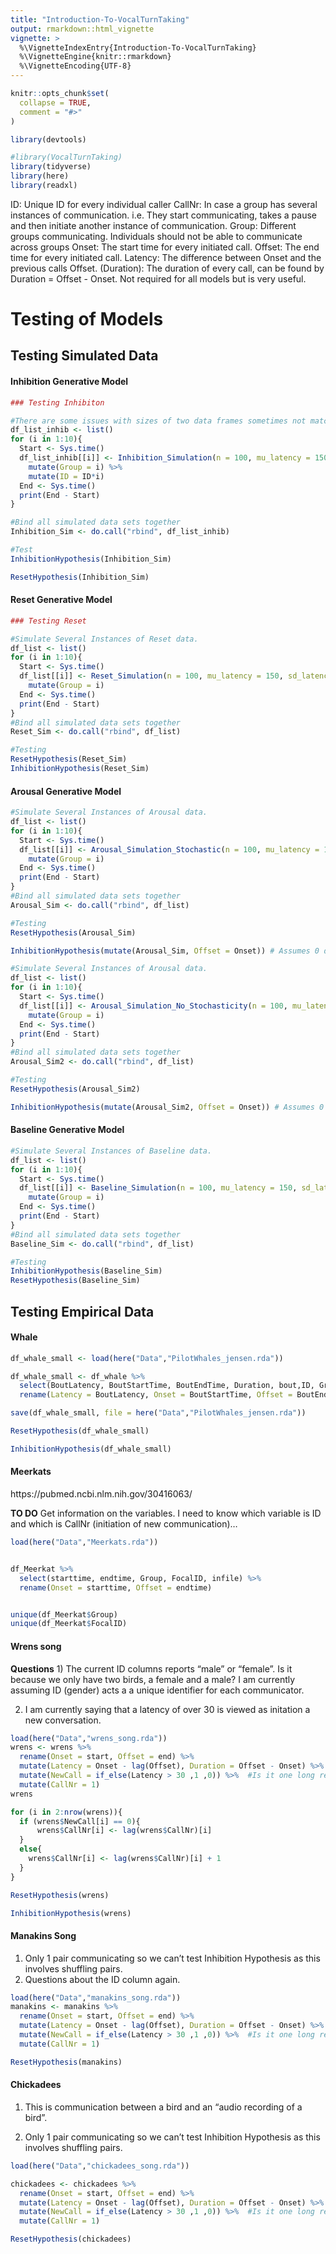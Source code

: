 ```yaml
---
title: "Introduction-To-VocalTurnTaking"
output: rmarkdown::html_vignette
vignette: >
  %\VignetteIndexEntry{Introduction-To-VocalTurnTaking}
  %\VignetteEngine{knitr::rmarkdown}
  %\VignetteEncoding{UTF-8}
---
```


```r
knitr::opts_chunk$set(
  collapse = TRUE,
  comment = "#>"
)
```

```r
library(devtools)

#library(VocalTurnTaking)
library(tidyverse)
library(here)
library(readxl)
```


ID: Unique ID for every individual caller
CallNr: In case a group has several instances of communication. i.e. They start communicating, takes a pause and then initiate another instance of communication.
Group: Different groups communicating. Individuals should not be able to communicate across groups
Onset: The start time for every initiated call.
Offset: The end time for every initiated call.
Latency: The difference between Onset and the previous calls Offset. 
(Duration): The duration of every call, can be found by Duration = Offset - Onset. Not required for all models but is very useful. 




# Testing of Models

## Testing Simulated Data

#### Inhibition Generative Model
```r
### Testing Inhibiton

#There are some issues with sizes of two data frames sometimes not matching... Should be looked at..
df_list_inhib <- list()
for (i in 1:10){
  Start <- Sys.time()
  df_list_inhib[[i]] <- Inhibition_Simulation(n = 100, mu_latency = 150, sd_latency = 15, mu_duration = 300, sd_duration = 100) %>% 
    mutate(Group = i) %>% 
    mutate(ID = ID*i)
  End <- Sys.time()
  print(End - Start)
}
```


```r
#Bind all simulated data sets together
Inhibition_Sim <- do.call("rbind", df_list_inhib)

#Test
InhibitionHypothesis(Inhibition_Sim)

ResetHypothesis(Inhibition_Sim)
```

#### Reset Generative Model
```r
### Testing Reset

#Simulate Several Instances of Reset data.
df_list <- list()
for (i in 1:10){
  Start <- Sys.time()
  df_list[[i]] <- Reset_Simulation(n = 100, mu_latency = 150, sd_latency = 15, mu_duration = 300, sd_duration = 100) %>% 
    mutate(Group = i)
  End <- Sys.time()
  print(End - Start)
}
#Bind all simulated data sets together
Reset_Sim <- do.call("rbind", df_list)

#Testing
ResetHypothesis(Reset_Sim)
InhibitionHypothesis(Reset_Sim)


```

#### Arousal Generative Model
```r
#Simulate Several Instances of Arousal data.
df_list <- list()
for (i in 1:10){
  Start <- Sys.time()
  df_list[[i]] <- Arousal_Simulation_Stochastic(n = 100, mu_latency = 150, sd_latency = 15) %>% 
    mutate(Group = i)
  End <- Sys.time()
  print(End - Start)
}
#Bind all simulated data sets together
Arousal_Sim <- do.call("rbind", df_list)

#Testing
ResetHypothesis(Arousal_Sim)

InhibitionHypothesis(mutate(Arousal_Sim, Offset = Onset)) # Assumes 0 duration calls. 
```


```r
#Simulate Several Instances of Arousal data.
df_list <- list()
for (i in 1:10){
  Start <- Sys.time()
  df_list[[i]] <- Arousal_Simulation_No_Stochasticity(n = 100, mu_latency = 150, sd_latency = 15) %>% 
    mutate(Group = i)
  End <- Sys.time()
  print(End - Start)
}
#Bind all simulated data sets together
Arousal_Sim2 <- do.call("rbind", df_list)

#Testing
ResetHypothesis(Arousal_Sim2)

InhibitionHypothesis(mutate(Arousal_Sim2, Offset = Onset)) # Assumes 0 duration calls.
```


#### Baseline Generative Model
```r
#Simulate Several Instances of Baseline data.
df_list <- list()
for (i in 1:10){
  Start <- Sys.time()
  df_list[[i]] <- Baseline_Simulation(n = 100, mu_latency = 150, sd_latency = 15, mu_duration = 50, sd_duration = 10) %>% 
    mutate(Group = i)
  End <- Sys.time()
  print(End - Start)
}
#Bind all simulated data sets together
Baseline_Sim <- do.call("rbind", df_list)

#Testing
InhibitionHypothesis(Baseline_Sim)
ResetHypothesis(Baseline_Sim)
```



## Testing Empirical Data

#### Whale
```r
df_whale_small <- load(here("Data","PilotWhales_jensen.rda"))

df_whale_small <- df_whale %>%
  select(BoutLatency, BoutStartTime, BoutEndTime, Duration, bout,ID, Group) %>% 
  rename(Latency = BoutLatency, Onset = BoutStartTime, Offset = BoutEndTime, CallNr = bout)

save(df_whale_small, file = here("Data","PilotWhales_jensen.rda")) 
```


```r
ResetHypothesis(df_whale_small)
```

```r
InhibitionHypothesis(df_whale_small)
```

#### Meerkats
https://pubmed.ncbi.nlm.nih.gov/30416063/

**TO DO**
Get information on the variables. I need to know which variable is ID and which is CallNr (initiation of new communication)...

```r
load(here("Data","Meerkats.rda")) 


df_Meerkat %>% 
  select(starttime, endtime, Group, FocalID, infile) %>% 
  rename(Onset = starttime, Offset = endtime) 


unique(df_Meerkat$Group)
unique(df_Meerkat$FocalID)
```

#### Wrens song
**Questions**
1) The current ID columns reports "male" or "female". Is it because we only have two birds, a female and a male? I am currently assuming ID (gender) acts a a unique identifier for each communicator. 

2) I am currently saying that a latency of over 30 is viewed as initation a new conversation. 
```r
load(here("Data","wrens_song.rda"))
wrens <- wrens %>%  
  rename(Onset = start, Offset = end) %>% 
  mutate(Latency = Onset - lag(Offset), Duration = Offset - Onset) %>% 
  mutate(NewCall = if_else(Latency > 30 ,1 ,0)) %>%  #Is it one long recording or several small communique combined. 
  mutate(CallNr = 1)
wrens

for (i in 2:nrow(wrens)){
  if (wrens$NewCall[i] == 0){
      wrens$CallNr[i] <- lag(wrens$CallNr)[i]
  }
  else{
    wrens$CallNr[i] <- lag(wrens$CallNr)[i] + 1
  }
}

ResetHypothesis(wrens)

InhibitionHypothesis(wrens)

```
#### Manakins Song
1) Only 1 pair communicating so we can't test Inhibition Hypothesis as this involves shuffling pairs. 
2) Questions about the ID column again. 
```r
load(here("Data","manakins_song.rda"))
manakins <- manakins %>%  
  rename(Onset = start, Offset = end) %>% 
  mutate(Latency = Onset - lag(Offset), Duration = Offset - Onset) %>% 
  mutate(NewCall = if_else(Latency > 30 ,1 ,0)) %>%  #Is it one long recording or several small communique combined. 
  mutate(CallNr = 1)

ResetHypothesis(manakins)
```
#### Chickadees
1) This is communication between a bird and an "audio recording of a bird". 

2) Only 1 pair communicating so we can't test Inhibition Hypothesis as this involves shuffling pairs. 
```r
load(here("Data","chickadees_song.rda"))

chickadees <- chickadees %>%  
  rename(Onset = start, Offset = end) %>% 
  mutate(Latency = Onset - lag(Offset), Duration = Offset - Onset) %>% 
  mutate(NewCall = if_else(Latency > 30 ,1 ,0)) %>%  #Is it one long recording or several small communique combined. 
  mutate(CallNr = 1)

ResetHypothesis(chickadees)

```



